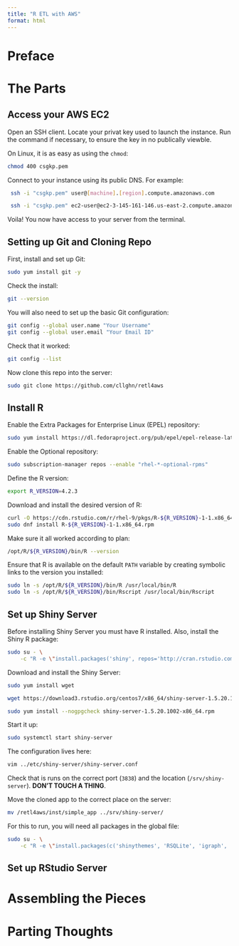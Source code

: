 ```yaml
---
title: "R ETL with AWS"
format: html
---
```


# Preface


# The Parts

## Access your AWS EC2
 
Open an SSH client. Locate your privat key used to launch the instance. Run the command if necessary, to ensure the key in no publically viewble.

On Linux, it is as easy as using the `chmod`:
```bash
chmod 400 csgkp.pem
```

Connect to your instance using its public DNS. For example:

```bash
 ssh -i "csgkp.pem" user@[machine].[region].compute.amazonaws.com
```

```bash
 ssh -i "csgkp.pem" ec2-user@ec2-3-145-161-146.us-east-2.compute.amazonaws.com
```

Voila! You now have access to your server from the terminal.

## Setting up Git and Cloning Repo

First, install and set up Git:

```bash
sudo yum install git -y
```

Check the install:

```bash
git --version
```

You will also need to set up the basic Git configuration:

```bash
git config --global user.name "Your Username"
git config --global user.email "Your Email ID"
```

Check that it worked:

```bash
git config --list
```

Now clone this repo into the server:

```bash
sudo git clone https://github.com/cllghn/retl4aws 
```

## Install R

Enable the Extra Packages for Enterprise Linux (EPEL) repository:

```bash
sudo yum install https://dl.fedoraproject.org/pub/epel/epel-release-latest-7.noarch.rpm 
```

Enable the Optional repository:

```bash
sudo subscription-manager repos --enable "rhel-*-optional-rpms"
```

Define the R version: 

```bash
export R_VERSION=4.2.3
```

Download and install the desired version of R:

```bash
curl -O https://cdn.rstudio.com/r/rhel-9/pkgs/R-${R_VERSION}-1-1.x86_64.rpm
sudo dnf install R-${R_VERSION}-1-1.x86_64.rpm
```

Make sure it all worked according to plan:

```bash
/opt/R/${R_VERSION}/bin/R --version
```

Ensure that R is available on the default `PATH` variable by creating symbolic links to the version you installed:

```bash
sudo ln -s /opt/R/${R_VERSION}/bin/R /usr/local/bin/R
sudo ln -s /opt/R/${R_VERSION}/bin/Rscript /usr/local/bin/Rscript
```

## Set up Shiny Server

Before installing Shiny Server you must have R installed. Also, install the Shiny R package:

```bash
sudo su - \
    -c "R -e \"install.packages('shiny', repos='http://cran.rstudio.com/')\""
```

Download and install the Shiny Server:

```bash
sudo yum install wget

wget https://download3.rstudio.org/centos7/x86_64/shiny-server-1.5.20.1002-x86_64.rpm

sudo yum install --nogpgcheck shiny-server-1.5.20.1002-x86_64.rpm
```

Start it up:

```bash
sudo systemctl start shiny-server
```

The configuration lives here:

```bash
vim ../etc/shiny-server/shiny-server.conf
```

Check that is runs on the correct port (`3838`) and the location (`/srv/shiny-server`). **DON'T TOUCH A THING**.

Move the cloned app to the correct place on the server:

```bash
mv /retl4aws/inst/simple_app ../srv/shiny-server/
```

For this to run, you will need all packages in the global file:


```bash
sudo su - \
    -c "R -e \"install.packages(c('shinythemes', 'RSQLite', 'igraph', 'visNetwork', 'dplyr', 'dbplyr', 'stringr'), repos='http://cran.rstudio.com/')\""
```


## Set up RStudio Server

# Assembling the Pieces


# Parting Thoughts


